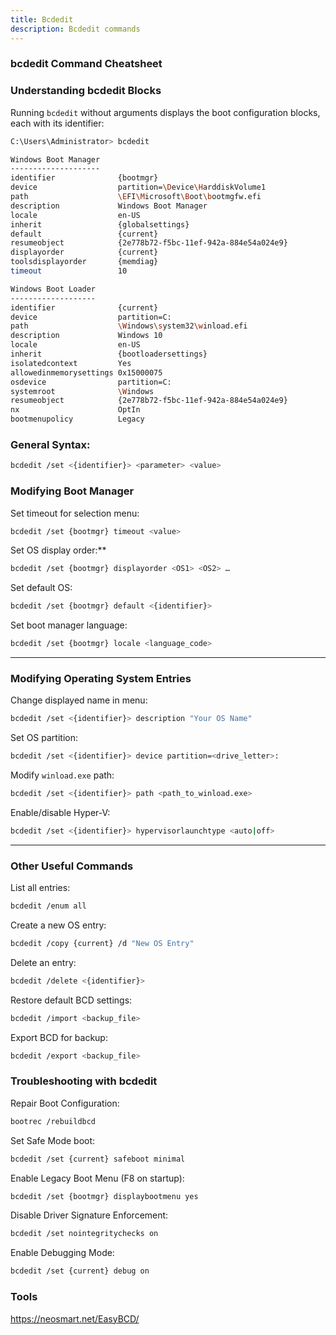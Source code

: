 ```yaml
---
title: Bcdedit
description: Bcdedit commands
---
```


### bcdedit Command Cheatsheet

### Understanding bcdedit Blocks
Running `bcdedit` without arguments displays the boot configuration blocks, each with its identifier:
```bash
C:\Users\Administrator> bcdedit

Windows Boot Manager
--------------------
identifier              {bootmgr}
device                  partition=\Device\HarddiskVolume1
path                    \EFI\Microsoft\Boot\bootmgfw.efi
description             Windows Boot Manager
locale                  en-US
inherit                 {globalsettings}
default                 {current}
resumeobject            {2e778b72-f5bc-11ef-942a-884e54a024e9}
displayorder            {current}
toolsdisplayorder       {memdiag}
timeout                 10

Windows Boot Loader
-------------------
identifier              {current}
device                  partition=C:
path                    \Windows\system32\winload.efi
description             Windows 10
locale                  en-US
inherit                 {bootloadersettings}
isolatedcontext         Yes
allowedinmemorysettings 0x15000075
osdevice                partition=C:
systemroot              \Windows
resumeobject            {2e778b72-f5bc-11ef-942a-884e54a024e9}
nx                      OptIn
bootmenupolicy          Legacy
```

### General Syntax:
```sh
bcdedit /set <{identifier}> <parameter> <value>
```

### Modifying Boot Manager 

Set timeout for selection menu:
  ```sh
  bcdedit /set {bootmgr} timeout <value>
  ```
Set OS display order:**
  ```sh
  bcdedit /set {bootmgr} displayorder <OS1> <OS2> …
  ```
Set default OS:
  ```sh
  bcdedit /set {bootmgr} default <{identifier}>
  ```
Set boot manager language:
  ```sh
  bcdedit /set {bootmgr} locale <language_code>
  ```

---

### Modifying Operating System Entries

Change displayed name in menu:
  ```sh
  bcdedit /set <{identifier}> description "Your OS Name"
  ```
Set OS partition:
  ```sh
  bcdedit /set <{identifier}> device partition=<drive_letter>:
  ```
Modify `winload.exe` path:
  ```sh
  bcdedit /set <{identifier}> path <path_to_winload.exe>
  ```
Enable/disable Hyper-V:
  ```sh
  bcdedit /set <{identifier}> hypervisorlaunchtype <auto|off>
  ```

---

### Other Useful Commands

List all entries:
  ```sh
  bcdedit /enum all
  ```
Create a new OS entry:
  ```sh
  bcdedit /copy {current} /d "New OS Entry"
  ```
Delete an entry:
  ```sh
  bcdedit /delete <{identifier}>
  ```
Restore default BCD settings:
  ```sh
  bcdedit /import <backup_file>
  ```
Export BCD for backup:
  ```sh
  bcdedit /export <backup_file>
  ```
### Troubleshooting with bcdedit

Repair Boot Configuration:
  ```sh
  bootrec /rebuildbcd
  ```
Set Safe Mode boot:
  ```sh
  bcdedit /set {current} safeboot minimal
  ```
Enable Legacy Boot Menu (F8 on startup):
  ```sh
  bcdedit /set {bootmgr} displaybootmenu yes
  ```
Disable Driver Signature Enforcement:
  ```sh
  bcdedit /set nointegritychecks on
  ```
Enable Debugging Mode:
  ```sh
  bcdedit /set {current} debug on
  ```
### Tools 
https://neosmart.net/EasyBCD/